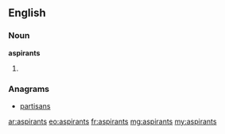 ==English==

===Noun===
'''aspirants'''

# {{plural of|aspirant}}

===Anagrams===
* [[partisans#English|partisans]]

[[ar:aspirants]]
[[eo:aspirants]]
[[fr:aspirants]]
[[mg:aspirants]]
[[my:aspirants]]